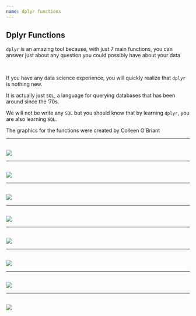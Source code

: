 ```yaml
---
name: dplyr functions
---
```


## Dplyr Functions

`dplyr` is an amazing tool because, with just 7 main functions, you can answer just about any question you could possibly have about your data

<br>

::: {.fragment}
If you have any data science experience, you will quickly realize that `dplyr` is nothing new. 

It is actually just `SQL`, a language for querying databases that has been around since the '70s. 

We will not be write any `SQL` but you should know that by learning `dplyr`, you are also learning `SQL`. 

[The graphics for the functions were created by Colleen O'Briant]{.note .small}

:::

---

## 

![](images/select.jpg){fig-align="center"}

---

## 

![](images/filter.jpg){fig-align="center"}

---

## 

![](images/logical-operators.jpg){fig-align="center"}

---

## 

![](images/arrange.jpg){fig-align="center"}

---

## 

![](images/slice.jpg){fig-align="center"}

---

## 

![](images/mutate.jpg){fig-align="center"}

---

## 

![](images/summarize.jpg){fig-align="center"}

---

## 

![](images/group-by.jpg){fig-align="center"}